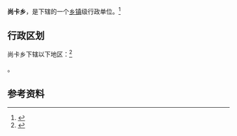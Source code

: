 {{中国乡级行政区|54/21/24/204/000}}

'''尚卡乡'''，是{{PRC admin/fullname|54/21/24/204/000|3}}下辖的一个[[乡镇|乡镇]]级行政单位。<ref>{{PRC admin/ref sgc|{{PRC admin/parent|54/21/24/204/000}}}}</ref>

== 行政区划 ==

尚卡乡下辖以下地区：<ref>{{PRC admin/ref sgc|54/21/24/204/000}}</ref>

{{PRC admin/children|54/21/24/204/000}}。

== 参考资料 ==

{{reflist}}

{{行政区划小作品}}
{{PRC admin/navcat|54/21/24/204/000}}